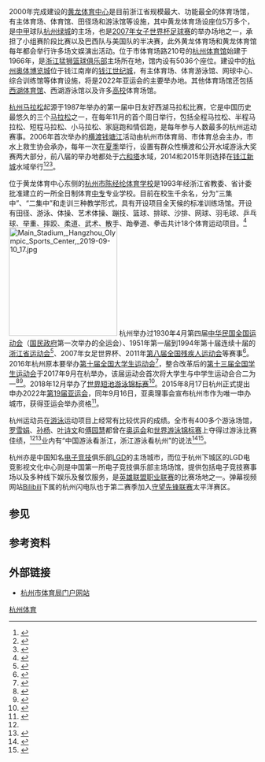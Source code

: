 {{multiple image|align=right|direction=vertical|width=300
|image1=Hangzhou Olympic Sports Expo Center under construction2021.jpg|caption1=2021年初的杭州奥体博览城，主场馆基本建设完成并投入使用，整个博览城将在2022年亚运会前完工并投入使用。
|image2=Hangzhou-yellow-dragon-stad.jpg|caption2=黄龙体育场
}}
2000年完成建设的[[黄龙体育中心|黄龙体育中心]]是目前浙江省规模最大、功能最全的体育场馆，有主体育场、体育馆、田径场和游泳馆等设施，其中黄龙体育场设座位5万多个，是[[中甲|中甲]]球队[[杭州绿城|杭州绿城]]的主场，也是[[2007年女子世界杯足球赛|2007年女子世界杯足球赛]]的举办场地之一，承担了小组赛阶段比赛以及巴西队与美国队的半决赛，此外黄龙体育场和黄龙体育馆每年都会举行许多场文娱演出活动。位于市体育场路210号的[[杭州体育馆|杭州体育馆]]始建于1966年，是[[浙江猛狮篮球俱乐部|浙江猛狮篮球俱乐部]]主场所在地，馆内设有5036个座位。建设中的[[杭州奥体博览城|杭州奥体博览城]]位于钱江南岸的[[钱江世纪城|钱江世纪城]]，有主体育场、体育游泳馆、网球中心、综合训练馆等体育设施，将是2022年亚运会的主要举办地。其他体育场馆还包括[[西湖体育馆|西湖体育馆]]、西湖游泳馆以及许多[[高等院校|高校]]体育场馆。

[[杭州马拉松|杭州马拉松]]起源于1987年举办的第一届中日友好西湖马拉松比赛，它是中国历史最悠久的三个[[马拉松|马拉松]]之一，在每年11月的首个周日举行，包括全程马拉松、半程马拉松、短程马拉松、小马拉松、家庭跑和情侣跑，是每年参与人数最多的杭州运动赛事。2006年首次举办的[[横渡钱塘江|横渡钱塘江]]活动由杭州市体育局、市体育总会主办，市水上救生协会承办，每年一次在[[夏季|夏季]]举行，设置有群众性横渡和公开水域游泳大奖赛两大部分，前八届的举办地都处于[[六和塔|六和塔]]水域，2014和2015年则选择在[[钱江新城|钱江新城]]水域举行<ref >{{cite web |url=http://hznews.hangzhou.com.cn/wenti/content/2014-07/26/content_5376952.htm |language= |title=8月9日 一起横渡钱塘江去吧 |publisher=杭州网 |date=2014-07-26 |accessdate= |archive-url=https://web.archive.org/web/20190502043716/http://hznews.hangzhou.com.cn/wenti/content/2014-07/26/content_5376952.htm |archive-date=2019-05-02 |dead-url=no }}</ref><ref >{{cite web |url=http://zjtyol.zjol.com.cn/system/2014/07/04/020121815.shtml |language= |title=五水共治·成果共享2014横渡钱塘江 |publisher=浙江在线新闻网站 |date=2014-07-04 |accessdate= |archive-url=https://web.archive.org/web/20190305042054/http://zjtyol.zjol.com.cn/system/2014/07/04/020121815.shtml |archive-date=2019-03-05 |dead-url=no }}</ref><ref >{{cite web |url=http://news.163.com/15/0804/20/B06VG6RS00014SEH.html |language= |title=台风暂不影响比赛 9日横渡钱塘江活动2700余人参加 |publisher=浙江在线 |date=2015-08-04 |accessdate= |archive-url=https://web.archive.org/web/20190502051854/http://news.163.com/15/0804/20/B06VG6RS00014SEH.html |archive-date=2019-05-02 |dead-url=yes }}</ref>。

位于黄龙体育中心东侧的[[杭州市陈经纶体育学校|杭州市陈经纶体育学校]]是1993年经浙江省教委、省计委批准建立的一所全日制体育[[中专|中专]]专业学校。目前在校生千余名，分为“三集中”、“二集中”和走训三种教学形式，具有开设项目全天候的标准训练场馆。开设有田径、游泳、体操、艺术体操、蹦技、篮球、排球、沙排、网球、羽毛球、乒乓球、举重、摔跤、柔道、武术、散手、跆拳道、拳击共计18个体育运动项目。<ref >{{cite web |url=http://www.1956.org.cn/other/article?id=324&columnsid=7&num=1 |language= |title=杭州市陈经纶体育学校概况 |publisher=杭州市陈经纶体育学校 |date=2012-09-01 |accessdate=2019-05-04 |archive-date=2019-06-08 |archive-url=https://web.archive.org/web/20190608121730/http://www.1956.org.cn/other/article?id=324&columnsid=7&num=1 |dead-url=yes }}</ref>
[[File:Main_Stadium,_Hangzhou_Olympic_Sports_Center,_2019-09-10_17.jpg|220px]]
杭州举办过1930年4月第四届[[中华民国全国运动会|中华民国全国运动会]]（[[国民政府|国民政府]]第一次举办的全运会）、1951年第一届到1994年第十届连续十届的[[浙江省运动会|浙江省运动会]]<ref >{{cite web |url=http://zjnews.zjol.com.cn/05zjnews/system/2006/10/13/007924256.shtml |language= |title=历届全省运动会简介 |publisher=浙江在线新闻网站 |date=2006-10-13 |accessdate= |archive-url=https://web.archive.org/web/20190502045516/http://zjnews.zjol.com.cn/05zjnews/system/2006/10/13/007924256.shtml |archive-date=2019-05-02 |dead-url=no }}</ref>、2007年女足世界杯、2011年[[第八届全国残疾人运动会|第八届全国残疾人运动会]]等赛事<ref>{{cite web |url=http://www.zj.xinhuanet.com/special/2011cyh/ |language= |title=第八届残疾人运动会 |publisher=新华网 |date=2011年10月 |accessdate= |deadurl=yes |archiveurl=https://web.archive.org/web/20160326013141/http://www.zj.xinhuanet.com/special/2011cyh/ |archivedate=2016-03-26 }}</ref>。2016年杭州原本要举办[[第十届全国大学生运动会|第十届全国大学生运动会]]<ref>{{cite web |url=http://www.hangzhou.gov.cn/main/zwdt/zhdt/T422938.shtml |language= |title=浙江获第十届全国大学生运动会举办权 |publisher=杭州日报 |date=2012-11-23 |accessdate= |deadurl=yes |archiveurl=https://archive.is/20150917012128/http://www.hangzhou.gov.cn/main/zwdt/zhdt/T422938.shtml |archivedate=2015-09-17 }}</ref>，整合改革后的[[第十三届全国学生运动会|第十三届全国学生运动会]]于2017年9月在杭举办，该届运动会首次将大学生与中学生运动会合二为一<ref >{{cite web |url=http://news.ifeng.com/a/20170210/50672708_0.shtml |language= |title=全国学生运动会将在杭举行下沙高校承办多个比赛项目 |publisher=钱江晚报 |date=2017-02-10 |accessdate= |archive-url=https://web.archive.org/web/20190502022408/http://news.ifeng.com/a/20170210/50672708_0.shtml |archive-date=2019-05-02 |dead-url=no }}</ref><ref>{{cite web |url=http://z.hangzhou.com.cn/2017/2017xsydh/content/2017-09/04/content_6646401.htm |language= |title=第十三届全国学生运动会在杭州开幕 |publisher=杭州网 |date=2017-09-04 |accessdate= |archive-url=https://web.archive.org/web/20190502064051/http://z.hangzhou.com.cn/2017/2017xsydh/content/2017-09/04/content_6646401.htm |archive-date=2019-05-02 |dead-url=yes }}</ref>。2018年12月举办了[[2018年世界短道游泳錦標賽|世界短池游泳锦标赛]]<ref name="短池游泳">{{cite web |url=http://culture.gmw.cn/newspaper/2014-12/03/content_102493250.htm |language= |title=杭州获2018年世界短池游泳锦标赛承办权 |publisher=丽水日报 |date=2014-12-03 |accessdate= |deadurl=yes |archiveurl=https://web.archive.org/web/20160324071254/http://culture.gmw.cn/newspaper/2014-12/03/content_102493250.htm |archivedate=2016-03-24 }}</ref>。2015年8月17日杭州正式提出申办2022年[[第19届亚运会|第19届亚运会]]，同年9月16日，亚奥理事会宣布杭州市作为唯一申办城市，获得亚运会举办资格<ref>{{cite web|author1=虞飞|title=杭州获得2022年亚运会举办权|url=http://world.people.com.cn/n/2015/0916/c157278-27593057.html|accessdate=2015-09-16|work=浙江在线|via=人民网|archive-url=https://web.archive.org/web/20160304113938/http://world.people.com.cn/n/2015/0916/c157278-27593057.html|archive-date=2016-03-04|dead-url=no}}</ref>。

杭州运动员在[[游泳|游泳]]运动项目上经常有比较优异的成绩。全市有400多个游泳场馆，[[罗雪娟|罗雪娟]]、[[孙杨|孙杨]]、[[叶诗文|叶诗文]]和[[傅园慧|傅园慧]]都曾在[[奥运会|奥运会]]和[[世界游泳锦标赛|世界游泳锦标赛]]上夺得过游泳比赛佳绩，<ref name="短池游泳"/><ref >{{cite web |url=http://hznews.hangzhou.com.cn/chengshi/content/2015-09/17/content_5922464.htm |language= |title=2022亚运会将给杭州带来什么 |publisher=杭州网 |date=2015-09-17 |accessdate= |archive-url=https://web.archive.org/web/20190305042054/http://hznews.hangzhou.com.cn/chengshi/content/2015-09/17/content_5922464.htm |archive-date=2019-03-05 |dead-url=no }}</ref>业内有“中国游泳看浙江，浙江游泳看杭州”的说法<ref>{{cite news|title=【盘点】“中国游泳看浙江,浙江游泳看杭州” 回眸亚运 他们是杭州骄傲！|url=http://zt-hzrb.hangzhou.com.cn/system/2015/09/17/012947173.shtml|publisher=杭报网|date=2015-09-17|deadurl=yes|archiveurl=https://web.archive.org/web/20170804214226/http://zt-hzrb.hangzhou.com.cn/system/2015/09/17/012947173.shtml|archivedate=2017-08-04|accessdate=2020-07-19}}</ref><ref>{{cite news|title=浙江游泳：从“一枝独秀”到“满园春色”|url=http://sports.xinhuanet.com/c/2017-07/28/c_1121392036.htm|date=2017-07-28|publisher=新华网体育|access-date=2019-05-04|archive-url=https://web.archive.org/web/20170804173137/http://sports.xinhuanet.com/c/2017-07/28/c_1121392036.htm|archive-date=2017-08-04|dead-url=yes}}</ref>。

杭州亦是中国知名[[电子竞技|电子竞技]]俱乐部[[LGD电子竞技俱乐部|LGD]]的主场城市，而位于杭州下城区的LGD电竞影视文化中心则是中国第一所电子竞技俱乐部主场场馆，提供包括电子竞技赛事场以及多种线下娱乐及餐饮服务，是[[英雄联盟职业联赛|英雄联盟职业联赛]]的比赛场地之一。弹幕视频网站[[Bilibili|Bilibili]]下属的杭州闪电队也于第二赛季加入[[守望先锋联赛|守望先锋联赛]]太平洋赛区。

== 参见 ==

== 参考资料 ==
{{reflist}}
 
== 外部链接 ==
*[http://ty.hangzhou.gov.cn/ 杭州市体育局门户网站]{{Wayback|url=http://ty.hangzhou.gov.cn/ |date=20210115142806 }}
 
{{杭州市}}
{{DEFAULTSORT:}}
[[Category:杭州体育|]]
